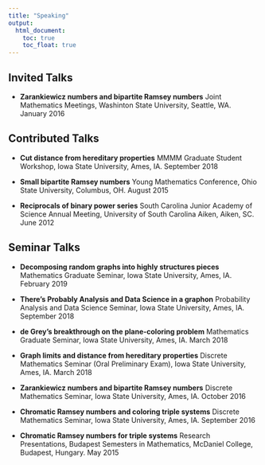 ```yaml
---
title: "Speaking"
output:
  html_document:
    toc: true
    toc_float: true
---
```

<link rel="stylesheet" href="styles.css" type="text/css">

## Invited Talks

*   **Zarankiewicz numbers and bipartite Ramsey numbers**
    Joint Mathematics Meetings, Washinton State University, Seattle, WA. January 2016


## Contributed Talks

*   **Cut distance from hereditary properties**
    MMMM Graduate Student Workshop, Iowa State University, Ames, IA. September 2018
    
*   **Small bipartite Ramsey numbers**
    Young Mathematics Conference, Ohio State University, Columbus, OH. August 2015

*   **Reciprocals of binary power series**
    South Carolina Junior Academy of Science Annual Meeting, University of South Carolina Aiken, Aiken, SC. June 2012
    
## Seminar Talks

*   **Decomposing random graphs into highly structures pieces**
    Mathematics Graduate Seminar, Iowa State University, Ames, IA. February 2019

*   **There's Probably Analysis and Data Science in a graphon**
    Probability Analysis and Data Science Seminar, Iowa State University, Ames, IA. September 2018
    
*   **de Grey's breakthrough on the plane-coloring problem**
    Mathematics Graduate Seminar, Iowa State University, Ames, IA. March 2018
    
*   **Graph limits and distance from hereditary properties**
    Discrete Mathematics Seminar (Oral Preliminary Exam), Iowa State University, Ames, IA. March 2018
    
*   **Zarankiewicz numbers and bipartite Ramsey numbers**
    Discrete Mathematics Seminar, Iowa State University, Ames, IA. October 2016

*   **Chromatic Ramsey numbers and coloring triple systems**
    Discrete Mathematics Seminar, Iowa State University, Ames, IA. September 2016

*   **Chromatic Ramsey numbers for triple systems** 
    Research Presentations, Budapest Semesters in Mathematics, McDaniel College, Budapest, Hungary. May 2015